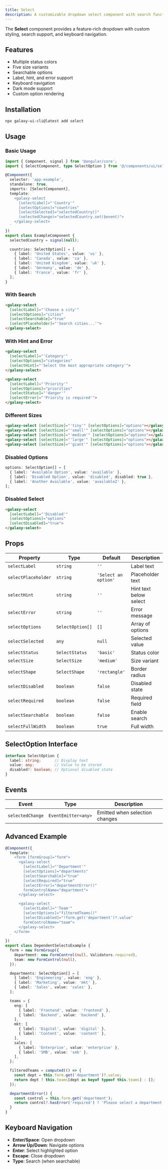```yaml
---
title: Select
description: A customizable dropdown select component with search functionality
---
```


The **Select** component provides a feature-rich dropdown with custom styling, search support, and keyboard navigation.

## Features

- Multiple status colors
- Five size variants
- Searchable options
- Label, hint, and error support
- Keyboard navigation
- Dark mode support
- Custom option rendering

## Installation

```bash
npx galaxy-ui-cli@latest add select
```

## Usage

### Basic Usage

```typescript
import { Component, signal } from '@angular/core';
import { SelectComponent, type SelectOption } from '@/components/ui/select';

@Component({
  selector: 'app-example',
  standalone: true,
  imports: [SelectComponent],
  template: `
    <galaxy-select
      [selectLabel]="'Country'"
      [selectOptions]="countries"
      [selectSelected]="selectedCountry()"
      (selectedChange)="selectedCountry.set($event)">
    </galaxy-select>
  `
})
export class ExampleComponent {
  selectedCountry = signal(null);

  countries: SelectOption[] = [
    { label: 'United States', value: 'us' },
    { label: 'Canada', value: 'ca' },
    { label: 'United Kingdom', value: 'uk' },
    { label: 'Germany', value: 'de' },
    { label: 'France', value: 'fr' },
  ];
}
```

### With Search

```html
<galaxy-select
  [selectLabel]="'Choose a city'"
  [selectOptions]="cities"
  [selectSearchable]="true"
  [selectPlaceholder]="'Search cities...'">
</galaxy-select>
```

### With Hint and Error

```html
<galaxy-select
  [selectLabel]="'Category'"
  [selectOptions]="categories"
  [selectHint]="'Select the most appropriate category'">
</galaxy-select>

<galaxy-select
  [selectLabel]="'Priority'"
  [selectOptions]="priorities"
  [selectStatus]="'danger'"
  [selectError]="'Priority is required'">
</galaxy-select>
```

### Different Sizes

```html
<galaxy-select [selectSize]="'tiny'" [selectOptions]="options"></galaxy-select>
<galaxy-select [selectSize]="'small'" [selectOptions]="options"></galaxy-select>
<galaxy-select [selectSize]="'medium'" [selectOptions]="options"></galaxy-select>
<galaxy-select [selectSize]="'large'" [selectOptions]="options"></galaxy-select>
<galaxy-select [selectSize]="'giant'" [selectOptions]="options"></galaxy-select>
```

### Disabled Options

```typescript
options: SelectOption[] = [
  { label: 'Available Option', value: 'available' },
  { label: 'Disabled Option', value: 'disabled', disabled: true },
  { label: 'Another Available', value: 'available2' },
];
```

### Disabled Select

```html
<galaxy-select
  [selectLabel]="'Disabled'"
  [selectOptions]="options"
  [selectDisabled]="true">
</galaxy-select>
```

## Props

| Property | Type | Default | Description |
|----------|------|---------|-------------|
| `selectLabel` | `string` | `''` | Label text |
| `selectPlaceholder` | `string` | `'Select an option'` | Placeholder text |
| `selectHint` | `string` | `''` | Hint text below select |
| `selectError` | `string` | `''` | Error message |
| `selectOptions` | `SelectOption[]` | `[]` | Array of options |
| `selectSelected` | `any` | `null` | Selected value |
| `selectStatus` | `SelectStatus` | `'basic'` | Status color |
| `selectSize` | `SelectSize` | `'medium'` | Size variant |
| `selectShape` | `SelectShape` | `'rectangle'` | Border radius |
| `selectDisabled` | `boolean` | `false` | Disabled state |
| `selectRequired` | `boolean` | `false` | Required field |
| `selectSearchable` | `boolean` | `false` | Enable search |
| `selectFullWidth` | `boolean` | `true` | Full width |

## SelectOption Interface

```typescript
interface SelectOption {
  label: string;      // Display text
  value: any;         // Value to be stored
  disabled?: boolean; // Optional disabled state
}
```

## Events

| Event | Type | Description |
|-------|------|-------------|
| `selectedChange` | `EventEmitter<any>` | Emitted when selection changes |

## Advanced Example

```typescript
@Component({
  template: `
    <form [formGroup]="form">
      <galaxy-select
        [selectLabel]="'Department'"
        [selectOptions]="departments"
        [selectSearchable]="true"
        [selectRequired]="true"
        [selectError]="departmentError()"
        formControlName="department">
      </galaxy-select>

      <galaxy-select
        [selectLabel]="'Team'"
        [selectOptions]="filteredTeams()"
        [selectDisabled]="!form.get('department')?.value"
        formControlName="team">
      </galaxy-select>
    </form>
  `
})
export class DependentSelectsExample {
  form = new FormGroup({
    department: new FormControl(null, Validators.required),
    team: new FormControl(null),
  });

  departments: SelectOption[] = [
    { label: 'Engineering', value: 'eng' },
    { label: 'Marketing', value: 'mkt' },
    { label: 'Sales', value: 'sales' },
  ];

  teams = {
    eng: [
      { label: 'Frontend', value: 'frontend' },
      { label: 'Backend', value: 'backend' },
    ],
    mkt: [
      { label: 'Digital', value: 'digital' },
      { label: 'Content', value: 'content' },
    ],
    sales: [
      { label: 'Enterprise', value: 'enterprise' },
      { label: 'SMB', value: 'smb' },
    ],
  };

  filteredTeams = computed(() => {
    const dept = this.form.get('department')?.value;
    return dept ? this.teams[dept as keyof typeof this.teams] : [];
  });

  departmentError() {
    const control = this.form.get('department');
    return control?.hasError('required') ? 'Please select a department' : '';
  }
}
```

## Keyboard Navigation

- **Enter/Space**: Open dropdown
- **Arrow Up/Down**: Navigate options
- **Enter**: Select highlighted option
- **Escape**: Close dropdown
- **Type**: Search (when searchable)
